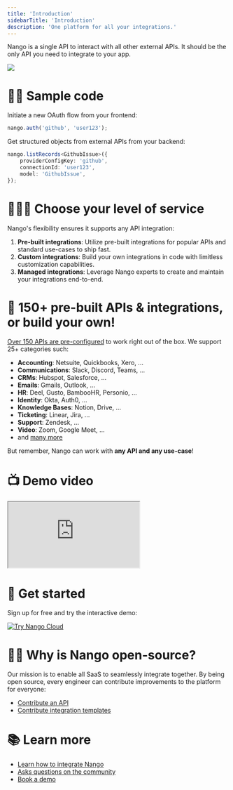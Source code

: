 ```yaml
---
title: 'Introduction'
sidebarTitle: 'Introduction'
description: 'One platform for all your integrations.'
---
```


Nango is a single API to interact with all other external APIs. It should be the only API you need to integrate to your app. 

<Frame caption="One API, many integrations.">
  <img src="/images/overview.png" />
</Frame>

# 👩‍💻 Sample code 

Initiate a new OAuth flow from your frontend:

```js
nango.auth('github', 'user123');
```

Get structured objects from external APIs from your backend:

```ts
nango.listRecords<GithubIssue>({
    providerConfigKey: 'github',
    connectionId: 'user123',
    model: 'GithubIssue',
});
```

# 👩🏻‍🔧 Choose your level of service

Nango's flexibility ensures it supports any API integration:

1. **Pre-built integrations**: Utilize pre-built integrations for popular APIs and standard use-cases to ship fast.
2. **Custom integrations**: Build your own integrations in code with limitless customization capabilities.
3. **Managed integrations**: Leverage Nango experts to create and maintain your integrations end-to-end.

# 🔌 150+ pre-built APIs & integrations, or build your own!

[Over 150 APIs are pre-configured](https://nango.dev/integrations) to work right out of the box. We support 25+ categories such:
- **Accounting**: Netsuite, Quickbooks, Xero, ...
- **Communications**: Slack, Discord, Teams, ...
- **CRMs**: Hubspot, Salesforce, ...
- **Emails**: Gmails, Outlook, ...
- **HR**: Deel, Gusto, BambooHR, Personio, ...
- **Identity**: Okta, Auth0, ...
- **Knowledge Bases**: Notion, Drive, ...
- **Ticketing**: Linear, Jira, ...
- **Support**: Zendesk, ...
- **Video**: Zoom, Google Meet, ...
- and [many more](https://nango.dev/integrations)

But remember, Nango can work with **any API and any use-case**!

# 📺 Demo video

<iframe style={{width: "720px", height: "480px"}} src="https://www.loom.com/embed/d04c67b47e284e86b91b4b99fba548ec?sid=04100b13-c53b-47ce-8150-1a495771ee3f"></iframe>

# 🚀 Get started

Sign up for free and try the interactive demo:

<a href="https://app.nango.dev/signup" target="_blank">
  <img alt="Try Nango Cloud" src="/images/nango-deploy-button.svg" noZoom />
</a>

# 🙋‍♀️ Why is Nango open-source?

Our mission is to enable all SaaS to seamlessly integrate together. By being open source, every engineer can contribute improvements to the platform for everyone:
- [Contribute an API](/customize/guides/contribute-an-api)
- [Contribute integration templates](/customize/guides/contribute-an-integration-template)

# 📚 Learn more

- [Learn how to integrate Nango](/integrate/overview)
- [Asks questions on the community](https://nango.dev/slack)
- [Book a demo](https://calendly.com/rguldener/30min)